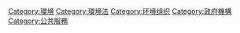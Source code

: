 [[Category:環境|Category:環境]]
[[Category:環境法|Category:環境法]]
[[Category:环境组织|Category:环境组织]]
[[Category:政府機構|Category:政府機構]]
[[Category:公共服務|Category:公共服務]]